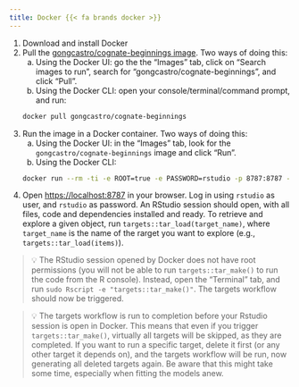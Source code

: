 ---
title: Docker {{< fa brands docker >}}
---

1. Download and install Docker
2. Pull the [gongcastro/cognate-beginnings image](https://hub.docker.com/r/gongcastro/cognate-beginnings). Two ways of doing this:
    a) Using the Docker UI: go the the "Images" tab, click on "Search images to run", search for "gongcastro/cognate-beginnings", and click "Pull".
    b) Using the Docker CLI: open your console/terminal/command prompt, and run:
    ```bash 
    docker pull gongcastro/cognate-beginnings
    ```
3. Run the image in a Docker container. Two ways of doing this:
    a) Using the Docker UI: in the "Images" tab, look for the `gongcastro/cognate-beginnings` image and click "Run".
    b) Using the Docker CLI:
    ```bash 
    docker run --rm -ti -e ROOT=true -e PASSWORD=rstudio -p 8787:8787 --name rstudio gongcastro/cognate-beginnings:latest
    ```

4. Open [https://localhost:8787](https://localhost:8787) in your browser. Log in using `rstudio` as user, and `rstudio` as password. An RStudio session should open, with all files, code and dependencies installed and ready. To retrieve and explore a given object, run `targets::tar_load(target_name)`, where `target_name` is the name of the rarget you want to explore (e.g., `targets::tar_load(items)`).

> 💡 The RStudio session opened by Docker does not have root permissions (you will not be able to run `targets::tar_make()` to run the code from the R console). Instead, open the "Terminal" tab, and run `sudo Rscript -e "targets::tar_make()"`. The targets workflow should now be triggered.

> 💡 The targets workflow is run to completion before your Rstudio session is open in Docker. This means that even if you trigger `targets::tar_make()`, virtually all targets will be skipped, as they are completed. If you want to run a specific target, delete it first (or any other target it depends on), and the targets workflow will be run, now generating all deleted targets again. Be aware that this might take some time, especially when fitting the models anew.


